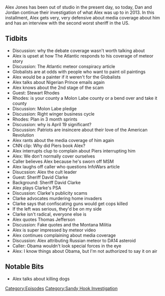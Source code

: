{{Episode
    | title             = February 17-18, 2013
    | caption           = [https://knowledgefight.libsyn.com/knowledge-fight-february-17-18-2013 Listen to this episode on Libsyn]
    | episodeNumber     = 315
    | length            = 01:55:46
    | airDate           = July 1, 2019
    | coverageStartDate = February 17, 2013
    | coverageEndDate   = February 18, 2013
    | episodeType       = [[:Category:Sandy Hook Investigation|Sandy Hook Investigation]]
    | appearance        = [[Stewart Rhodes]], [[Piers Morgan]], [[Sheriff David Clarke]]
    | oocDrop           = Little dog wants you dead. Big dog gotta be big dog.
    | previousEpisode   = [[314: February 14-15, 2013]]
    | nextEpisode       = [[316: July 1, 2019]]
}}

{{Stub}}

Alex Jones has been out of studio in the present day, so today, Dan and Jordan continue their investigation of what Alex was up to in 2013. In this installment, Alex gets very, very defensive about media coverage about him and has an interview with the second worst sheriff in the US.

==Tidbits==

*Discussion: why the debate coverage wasn't worth talking about
*Alex is upset at how The Atlantic responds to his coverage of meteor story
*Discussion: The Atlantic meteor conspiracy article
*Globalists are at odds with people who want to paint oil paintings
*Alex would be a painter if it weren't for the Globalists
*Alex talks about Nigerian Prince emails again
*Alex knows about the 2nd stage of the scam
*Guest: Stewart Rhodes
*Rhodes: is your county a Molon Labe county or a bend over and take it county
*Discussion: Molon Labe pledge
*Discussion: Right winger business cycle
*Rhodes: Plan in 3 month sprints
*Discussion: why is April 19 significant?
*Discussion: Patriots are insincere about their love of the American Revolution
*Alex rants about the media coverage of him again
*CNN clip: Why did Piers book Alex?
*Alex interrupts clup to complain about Piers interrupting him
*Alex: We don't normally cover ourselves
*Caller believes Alex because he's sworn off MSM
*Alex laughs off caller who questions InfoWars article
*Disucssion: Alex the cult leader
*Guest: Sheriff David Clarke
*Background: Sheriff David Clarke
*Alex plays Clarke's PSA
*Discussion: Clarke's publicity scams
*Clarke advocates murdering home invaders
*Clarke says that confiscating guns would get cops killed
*If the left was serious, they'd be on my side
*Clarke isn't radical, everyone else is
*Alex quotes Thomas Jefferson
*Discussion: Fake quotes and the Montana Militia
*Alex is super impressed by meteor video
*Alex continues complaining about media coverage
*Discussion: Alex attributing Russian meteor to DA14 asteroid
*Caller: Obama wouldn't look special forces in the eye
*Alex: I know things about Obama, but I'm not authorized to say it on air

==Notable Bits==

*Alex talks about killing dogs

[[Category:Episodes]]
[[Category:Sandy Hook Investigation]]
